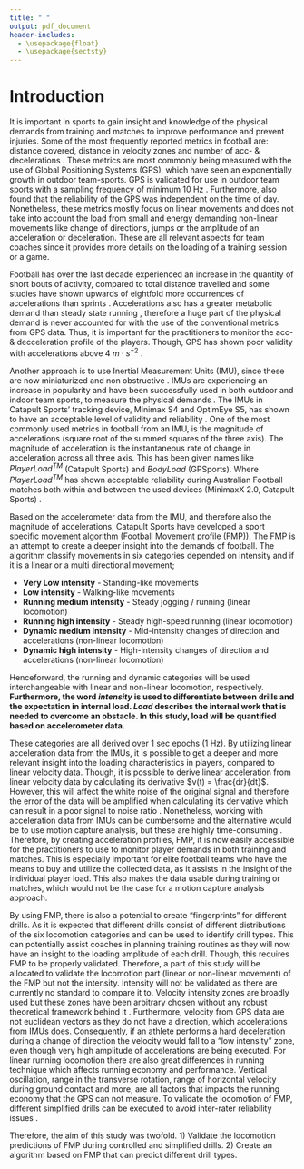 ---
title: " "
output: pdf_document
header-includes:
  - \usepackage{float}
  - \usepackage{sectsty}
---

# Introduction

It is important in sports to gain insight and knowledge of the physical demands from training and matches to improve performance and prevent injuries. Some of the most frequently reported metrics in football are: distance covered, distance in velocity zones and number of acc- & decelerations \citep{Aughey2011}. These metrics are most commonly being measured with the use of Global Positioning Systems (GPS), which have seen an exponentially growth in outdoor team-sports. GPS is validated for use in outdoor team sports with a sampling frequency of minimum 10 Hz \citep{Scott2016, Johnston2014}. Furthermore, \citet{Petersen2009} also found that the reliability of the GPS was independent on the time of day. Nonetheless, these metrics mostly focus on linear movements and does not take into account the load from small and energy demanding non-linear movements like change of directions, jumps or the amplitude of an acceleration or deceleration. These are all relevant aspects for team coaches since it provides more details on the loading of a training session or a game.

Football has over the last decade experienced an increase in the quantity of short bouts of activity, compared to total distance travelled \citep{Barnes2014} and some studies have shown upwards of eightfold more occurrences of accelerations than sprints \citep{Bradley2010, Varley2012}. Accelerations also has a greater metabolic demand than steady state running \citep{Prampero2005, Osgnach2010, Stevens2015}, therefore a huge part of the physical demand is never accounted for with the use of the conventional metrics from GPS data. Thus, it is important for the practitioners to monitor the acc- & decceleration profile of the players. Though, GPS has shown poor validity with accelerations above $4\: m\cdot s^{-2}$ \citep{Akenhead2014}.

Another approach is to use Inertial Measurement Units (IMU), since these are now miniaturized and non obstructive \citep{Zheng2014}. IMUs are experiencing an increase in popularity and have been successfully used in both outdoor and indoor team sports, to measure the physical demands \citep{GomezCarmona2020, Cust2018}. The IMUs in Catapult Sports' tracking device, Minimax S4 and OptimEye S5, has shown to have an acceptable level of validity and reliability \citep{Wundersitz2015, Luteberget2018, Nicolella2018}. 
One of the most commonly used metrics in football from an IMU, is the magnitude of accelerations (square root of the summed squares of the three axis). The magnitude of acceleration is the instantaneous rate of change in acceleration across all three axis. This has been given names like $PlayerLoad^{TM}$ (Catapult Sports) and $Body Load$ (GPSports). Where $PlayerLoad^{TM}$ has shown acceptable reliability during Australian Football matches both within and between the used devices (MinimaxX 2.0, Catapult Sports) \citep{Boyd2011}.

Based on the accelerometer data from the IMU, and therefore also the magnitude of accelerations,
Catapult Sports have developed a sport specific movement algorithm (Football Movement profile (FMP)). The FMP is an attempt to create a deeper insight into the demands of football. The algorithm classify movements in six categories depended on intensity and if it is a linear or a multi directional movement; 

* **Very Low intensity** - Standing-like movements
* **Low intensity** - Walking-like movements
* **Running medium intensity** - Steady jogging / running (linear locomotion)
* **Running high intensity** - Steady high-speed running (linear locomotion)
* **Dynamic medium intensity** - Mid-intensity changes of direction and accelerations (non-linear locomotion)
* **Dynamic high intensity** - High-intensity changes of direction and accelerations (non-linear locomotion)

Henceforward, the running and dynamic categories will be used interchangeable with linear and non-linear locomotion, respectively. **Furthermore, the word *intensity* is used to differentiate between drills and the expectation in internal load. *Load* describes the internal work that is needed to overcome an obstacle. In this study, load will be quantified based on accelerometer data.**

These categories are all derived over 1 sec epochs (1 Hz). By utilizing linear acceleration data from the IMUs, it is possible to get a deeper and more relevant insight into the loading characteristics in players, compared to linear velocity data. Though, it is possible to derive linear acceleration from linear velocity data by calculating its derivative $v(t) = \frac{dr}{dt}$. However, this will affect the white noise of the original signal and therefore the error of the data will be amplified when calculating its derivative which can result in a poor signal to noise ratio \citep{Payton2017}.
Nonetheless, working with acceleration data from IMUs can be cumbersome and the alternative would be to use motion capture analysis, but these are highly time-consuming \citep{Petersen2009}. Therefore, by creating acceleration profiles, FMP, it is now easily accessible for the practitioners to use to monitor player demands in both training and matches. This is especially important for elite football teams who have the means to buy and utilize the collected data, as it assists in the insight of the individual player load. This also makes the data usable during training or matches, which would not be the case for a motion capture analysis approach. 

By using FMP, there is also a potential to create "fingerprints" for different drills. As it is expected that different drills consist of different distributions of the six locomotion categories and can be used to identify drill types. This can potentially assist coaches in planning training routines as they will now have an insight to the loading amplitude of each drill. Though, this requires FMP to be properly validated. Therefore, a part of this study will be allocated to validate the locomotion part (linear or non-linear movement) of the FMP but not the intensity. Intensity will not be validated as there are currently no standard to compare it to. Velocity intensity zones are broadly used but these zones have been arbitrary chosen without any robust theoretical framework behind it \citep{Malone2017}. Furthermore, velocity from GPS data are not euclidean vectors as they do not have a direction, which accelerations from IMUs does. Consequently, if an athlete performs a hard deceleration during a change of direction the velocity would fall to a "low intensity" zone, even though very high amplitude of accelerations are being executed. For linear running locomotion there are also great differences in running technique which affects running economy and performance. Vertical oscillation, range in the transverse rotation, range of horizontal velocity during ground contact and more, are all factors that impacts the running economy \citep{Folland2017} that the GPS can not measure. To validate the locomotion of FMP, different simplified drills can be executed to avoid inter-rater reliability issues \citep{Reinking2018}.


Therefore, the aim of this study was twofold. 1) Validate the locomotion predictions of FMP during controlled and simplified drills. 2) Create an algorithm based on FMP that can predict different drill types. 
